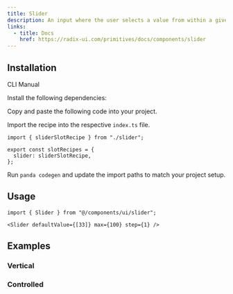 ```yaml
---
title: Slider
description: An input where the user selects a value from within a given range.
links:
  - title: Docs
    href: https://radix-ui.com/primitives/docs/components/slider
---
```


<ComponentPreview name="slider-demo" />

## Installation

<InstallationTabs>

<TabsList>
  <TabsTrigger value="cli">CLI</TabsTrigger>
  <TabsTrigger value="manual">Manual</TabsTrigger>
</TabsList>

<TabsContent value="cli">

<PackageRunner command="nore-ui-cli@latest add slider" />

</TabsContent>

<TabsContent value="manual">

<Steps>

<Step>Install the following dependencies:</Step>

<PackageInstaller name="@radix-ui/react-slider" />

<Step>Copy and paste the following code into your project.</Step>

<ComponentSource name="slider.ts" type="slot-recipe" />

<ComponentSource name="slider.tsx" type="component" />

<Step>Import the recipe into the respective `index.ts` file.</Step>

```tsx
import { sliderSlotRecipe } from "./slider";

export const slotRecipes = {
  slider: sliderSlotRecipe,
};
```

<Step>Run `panda codegen` and update the import paths to match your project setup.</Step>

</Steps>

</TabsContent>

</InstallationTabs>

## Usage

```tsx
import { Slider } from "@/components/ui/slider";
```

```tsx
<Slider defaultValue={[33]} max={100} step={1} />
```

## Examples

### Vertical

<ComponentPreview name="slider-vertical" />

### Controlled

<ComponentPreview name="slider-controlled" />
